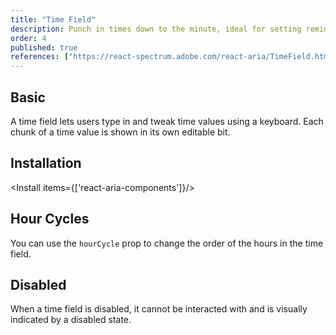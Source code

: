 ```yaml
---
title: "Time Field"
description: Punch in times down to the minute, ideal for setting reminders or scheduling meetings, like setting your alarm clock for another busy day..
order: 4
published: true
references: ["https://react-spectrum.adobe.com/react-aria/TimeField.html#props"]
---
```


## Basic

A time field lets users type in and tweak time values using a keyboard. Each chunk of a time value is shown in its own editable bit.
<How toUse="date-and-time/time-field-demo" />


## Installation

<Install items={['react-aria-components']}/>

<SourceCode toShow='time-field'/>

## Hour Cycles
You can use the `hourCycle` prop to change the order of the hours in the time field.
<How toUse="date-and-time/time-field-hc-demo" />

## Disabled
When a time field is disabled, it cannot be interacted with and is visually indicated by a disabled state.
<How toUse="date-and-time/time-field-disabled-demo" />
